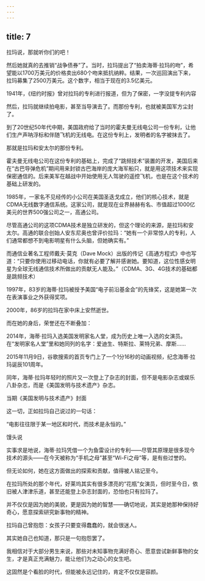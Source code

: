 ```yaml
---
---
---
```

title: 7
---



拉玛说，那就听你们的吧！

然后她就真的去推销“战争债券”了。当时，拉玛提出了“拍卖海蒂·拉玛的吻”，希望能以1700万美元的价格卖出680个吻来抵抗纳粹。结果，一次巡回演出下来，拉玛募集了2500万美元。这个数字，相当于现在的3.5亿美元。

1941年，《纽约时报》曾对拉玛的专利进行报道，但为了保密，一字没提专利内容



然后，拉玛就继续拍电影，甚至当导演去了。而那份专利，也就被美国军方尘封了。

到了20世纪50年代中期，美国政府给了当时的霍夫曼无线电公司一份专利，让他们生产声呐浮标和伴随飞机的无线电。在这份专利上，发明者的名字被抹去了。

那就是拉玛和安太尔的那份专利。

霍夫曼无线电公司在这份专利的基础上，完成了“跳频技术”装置的开发，美国后来在“古巴导弹危机”期间用来封锁古巴海岸的庞大海军船只，就是用这项技术来实现保密通信的。后来美军在越战中开始使用无人驾驶的遥控飞机，也是在这个技术的基础上研发的。

1985年，一家名不见经传的小公司在美国圣迭戈成立，他们的核心技术，就是CDMA无线数字通信系统。这家公司，就是现在业界赫赫有名、市值超过1000亿美元的世界500强公司之一，高通公司。

尽管高通公司的这项CDMA技术是独立研发的，但这个理论的来源，是拉玛和安太尔。高通的联合创始人安东尼奥也曾评价拉玛：“她有一个非常惊人的专利，人们通常都想不到电影明星有什么头脑，但她确实有。”

而通信业著名工程师戴夫·莫克（Dave Mock）出版的传记《高通方程式》中也写道：“只要你使用过移动电话，你就有必要了解并感谢她。要知道，这位性感女明星为全球无线通信技术所做出的贡献无人能及。”（CDMA、3G、4G技术的基础都是跳频技术）

1997年，83岁的海蒂·拉玛被授予美国“电子前沿基金会”的先锋奖，这是她第一次在表演事业之外获得奖项。

2000年，86岁的拉玛在家中床上安然逝世。

而在她的身后，荣誉还在不断叠加：

2014年，海蒂·拉玛入选美国发明家名人堂，成为历史上唯一入选的女演员。在“发明家名人堂”里和她同列的名字：爱迪生、特斯拉、莱特兄弟、摩斯……

2015年11月9日，谷歌搜索的首页专门上了一个1分16秒的动画视频，纪念海蒂·拉玛诞辰101周年。

同年，海蒂·拉玛年轻时的照片又一次登上了杂志的封面，但不是电影杂志或娱乐八卦杂志，而是《美国发明与技术遗产》杂志。

当期《美国发明与技术遗产》封面



这一切，正如拉玛自己说过的一句话：

“电影往往限于某一地区和时代，而技术是永恒的。”

馒头说

实事求是地说，海蒂·拉玛凭借一个为鱼雷设计的专利——尽管其原理是很多现今技术的源头——在今天被称为“手机之母”甚至“Wi-Fi之母”等，是有些过誉的。

但无论如何，她在这方面做出的探索和贡献，值得被人铭记至今。

在拉玛所处的那个年代，好莱坞其实有很多漂亮的“花瓶”女演员，但时至今日，依旧被人津津乐道，甚至还能登上杂志封面的，恐怕也只有拉玛了。

并不仅仅是因为她的美貌，更是因为她的智慧——确切地说，其实是她那种保持好奇心，愿意探索研究新事物的精神。

拉玛自己曾抱怨：女孩子只要变得蠢蠢的，就会很迷人。

其实她自己也知道，那只是一句抱怨罢了。

我相信对于大部分男生来说，那些对未知事物充满好奇心、愿意尝试新鲜事物的女生，才是真正充满魅力，能让他们为之动心的女生吧。

这固然是个看脸的时代，但能被永远记住的，肯定不仅仅是容颜。